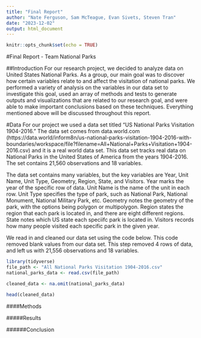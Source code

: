 ```yaml
---
title: "Final Report"
author: "Nate Ferguson, Sam McTeague, Evan Sivets, Steven Tran"
date: "2023-12-02"
output: html_document
---
```

```r
knitr::opts_chunk$set(echo = TRUE)
```

#Final Report - Team National Parks

##Introduction 
For our research project, we decided to analyze data on United States National Parks. As a group, our main goal was to discover how certain variables relate to and affect the visitation of national parks. We performed a variety of analysis on the variables in our data set to investigate this goal, used an array of methods and tests to generate outputs and visualizations that are related to our research goal, and were able to make important conclusions based on these techniques. Everything mentioned above will be discussed throughout this report.

#Data 
For our project we used a data set titled "US National Parks Visitation 1904-2016." The data set comes from data.world.com (https://data.world/inform8n/us-national-parks-visitation-1904-2016-with-boundaries/workspace/file?filename=All+National+Parks+Visitation+1904-2016.csv) and it is a real world data set. This data set tracks real data on National Parks in the United States of America from the years 1904-2016. The set contains 21,560 observations and 18 variables. 

The data set contains many variables, but the key variables are Year, Unit Name, Unit Type, Geometry, Region, State, and Visitors. Year marks the year of the specific row of data. Unit Name is the name of the unit in each row. Unit Type specifies the type of park, such as National Park, National Monument, National Military Park, etc. Geometry notes the geometry of the park, with the options being polygon or multipolygon. Region states the region that each park is located in, and there are eight different regions. State notes which US state each speciifc park is located in. Visitors records how many people visited each specific park in the given year. 

We read in and cleaned our data set using the code below. This code removed blank values from our data set. This step removed 4 rows of data, and left us with 21,556 observations and 18 variables.
```r
library(tidyverse)
file_path <- "All National Parks Visitation 1904-2016.csv"
national_parks_data <- read.csv(file_path)

cleaned_data <- na.omit(national_parks_data)

head(cleaned_data)
```

####Methods 


#####Results 


######Conclusion

